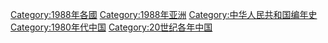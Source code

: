 {{portal|中华人民共和国}}
{{Commonscat|1988 in China}}
{{Year by category
|m=1
|c=9
|d=8
|y=8
|cat=中国
|sortkey=中国
|parent=20世纪各年中国
|subcat=1980年代中国
}}

{{Catmore}}

[[Category:1988年各國|Category:1988年各國]]
[[Category:1988年亚洲|Category:1988年亚洲]]
[[Category:中华人民共和国编年史|Category:中华人民共和国编年史]]
[[Category:1980年代中国|Category:1980年代中国]]
[[Category:20世纪各年中国|Category:20世纪各年中国]]